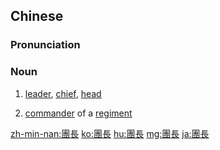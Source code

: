 {{also|团长}}
==Chinese==
{{zh-forms|s=团长}}

===Pronunciation===
{{zh-pron
|m=tuánzhǎng
|c=tyun4 zoeng2
|mn=qz,tw,xm:thoân-tiúⁿ/zz:thoân-tióⁿ
|cat=n
}}

===Noun===
{{zh-noun}}

# [[leader]], [[chief]], [[head]] {{gloss|of a [[troupe]], [[delegation]] and a few other forms of specialized groups}}
# {{lb|zh|military}} [[commander]] of a [[regiment]] {{gloss|usually with a rank equivalent to a [[colonel]]}}

[[zh-min-nan:團長]]
[[ko:團長]]
[[hu:團長]]
[[mg:團長]]
[[ja:團長]]